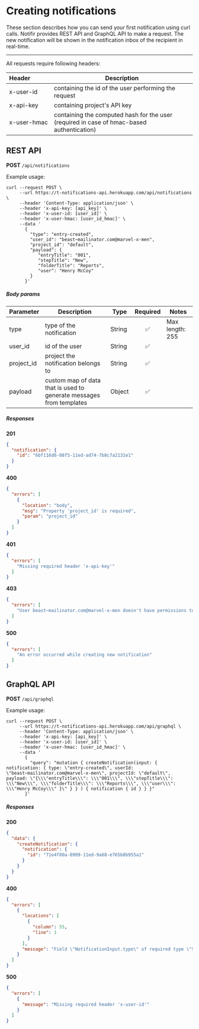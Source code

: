 # Creating notifications

These section describes how you can send your first notification using curl calls. Notifir provides REST API and GraphQL API to make a
request. The new notification will be shown in the notification inbox of the recipient in real-time.

***
All requests require following headers:

| Header&emsp;&emsp;&emsp; | Description                                                                               |
| ------------------------ | ----------------------------------------------------------------------------------------- |
| x-user-id                | containing the id of the user performing the request                                      |
| x-api-key                | containing project's API key                                                              |
| x-user-hmac              | containing the computed hash for the user (required in case of hmac-based authentication) |


## REST API

**POST** `/api/notifications`

Example usage:
```
curl --request POST \
     --url https://t-notifications-api.herokuapp.com/api/notifications \
     --header 'Content-Type: application/json' \
     --header 'x-api-key: [api_key]' \
     --header 'x-user-id: [user_id]' \
     --header 'x-user-hmac: [user_id_hmac]' \
     --data '
       {
         "type": "entry-created",
         "user_id": "beast~mailinator.com@marvel-x-men",
         "project_id": "default",
         "payload": {
            "entryTitle": "001",
            "stepTitle": "New",
            "folderTitle": "Reports",
            "user": "Henry McCoy"
         }
       }'
```

##### Body params

| Parameter   | Description                                                         | Type   | Required | Notes           |
| ----------- | --------------------------------------------------------------------|--------|:--------:|-----------------|
| type        | type of the notification                                            | String | ✅ | Max length: 255 |
| user_id     | id of the user                                                      | String | ✅ ||
| project_id  | project the notification belongs to                                 | String | ✅ ||
| payload     | custom map of data that is used to generate messages from templates | Object | ✅ ||

##### Responses

**201**
```json
{
  "notification": {
    "id": "6bf116d6-08f5-11ed-ad74-7b8c7a2131e1"
  }
}
```

**400**
```json
{
  "errors": [
    {
      "location": "body",
      "msg": "Property 'project_id' is required",
      "param": "project_id"
    }
  ]
}
```

**401**
```json
{
  "errors": [
    "Missing required header 'x-api-key'"
  ]
}
```

**403**
```json
{
  "errors": [
    "User beast~mailinator.com@marvel-x-men doesn't have permissions to add notification"
  ]
}
```

**500**
```json
{
  "errors": [
    "An error occurred while creating new notification"
  ]
}
```



## GraphQL API

**POST** `/api/graphql`

Example usage:
```
curl --request POST \
     --url https://t-notifications-api.herokuapp.com/api/graphql \
     --header 'Content-Type: application/json' \
     --header 'x-api-key: [api_key]' \
     --header 'x-user-id: [user_id]' \
     --header 'x-user-hmac: [user_id_hmac]' \
     --data '
       {
         "query": "mutation { createNotification(input: { notification: { type: \"entry-created\", userId: \"beast~mailinator.com@marvel-x-men\", projectId: \"default\", payload: \"{\\\"entryTitle\\\": \\\"001\\\", \\\"stepTitle\\\": \\\"New\\\", \\\"folderTitle\\\": \\\"Reports\\\", \\\"user\\\": \\\"Henry McCoy\\\" }\" } } ) { notification { id } } }"
       }'

```

##### Responses

**200**
```json
{
  "data": {
    "createNotification": {
      "notification": {
        "id": "71e4f80a-0909-11ed-9a68-e765b0b955a1"
      }
    }
  }
}
```

**400**
```json
{
  "errors": [
    {
      "locations": [
        {
          "column": 55,
          "line": 1
        }
      ],
      "message": "Field \"NotificationInput.type\" of required type \"String!\" was not provided."
    }
  ]
}
```

**500**
```json
{
  "errors": [
    {
      "message": "Missing required header 'x-user-id'"
    }
  ]
}
```

